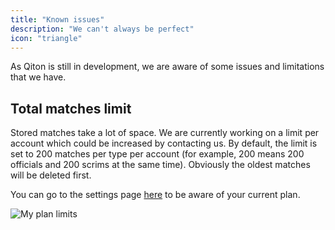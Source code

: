 ```yaml
---
title: "Known issues"
description: "We can't always be perfect"
icon: "triangle"
---
```


As Qiton is still in development, we are aware of some issues and limitations that we have.

## Total matches limit

Stored matches take a lot of space.
We are currently working on a limit per account which could be increased by contacting us.
By default, the limit is set to 200 matches per type per account (for example, 200 means 200 officials and 200 scrims
at the same time).
Obviously the oldest matches will be deleted first.

You can go to the settings page [here](https://qiton.app/settings) to be aware of your current plan.

<Frame>
    <img
        src="./images/known-issues/plan.png"
        alt="My plan limits"
    />
</Frame>
